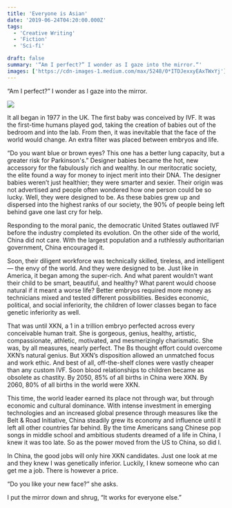```yaml
---
title: 'Everyone is Asian'
date: '2019-06-24T04:20:00.000Z'
tags:
  - 'Creative Writing'
  - 'Fiction'
  - 'Sci-fi'

draft: false
summary: '“Am I perfect?” I wonder as I gaze into the mirror.“'
images: ['https://cdn-images-1.medium.com/max/5248/0*ITDJexxyEAxTWxYj']
---
```


“Am I perfect?” I wonder as I gaze into the mirror.

![](https://cdn-images-1.medium.com/max/5248/0*ITDJexxyEAxTWxYj)

It all began in 1977 in the UK. The first baby was conceived by IVF. It was the first-time humans played god, taking the creation of babies out of the bedroom and into the lab. From then, it was inevitable that the face of the world would change. An extra filter was placed between embryos and life.

“Do you want blue or brown eyes? This one has a better lung capacity, but a greater risk for Parkinson's.” Designer babies became the hot, new accessory for the fabulously rich and wealthy. In our meritocratic society, the elite found a way for money to inject merit into their DNA. The designer babies weren’t just healthier; they were smarter and sexier. Their origin was not advertised and people often wondered how one person could be so lucky. Well, they were designed to be. As these babies grew up and dispersed into the highest ranks of our society, the 90% of people being left behind gave one last cry for help.

Responding to the moral panic, the democratic United States outlawed IVF before the industry completed its evolution. On the other side of the world, China did not care. With the largest population and a ruthlessly authoritarian government, China encouraged it.

Soon, their diligent workforce was technically skilled, tireless, and intelligent — the envy of the world. And they were designed to be. Just like in America, it began among the super-rich. And what parent wouldn’t want their child to be smart, beautiful, and healthy? What parent would choose natural if it meant a worse life? Better embryos required more money as technicians mixed and tested different possibilities. Besides economic, political, and social inferiority, the children of lower classes began to face genetic inferiority as well.

That was until XKN, a 1 in a trillion embryo perfected across every conceivable human trait. She is gorgeous, genius, healthy, artistic, compassionate, athletic, motivated, and mesmerizingly charismatic. She was, by all measures, nearly perfect. The Bs thought effort could overcome XKN’s natural genius. But XKN’s disposition allowed an unmatched focus and work ethic. And best of all, off-the-shelf clones were vastly cheaper than any custom IVF. Soon blood relationships to children became as obsolete as chastity. By 2050, 85% of all births in China were XKN. By 2060, 80% of all births in the world were XKN.

This time, the world leader earned its place not through war, but through economic and cultural dominance. With intense investment in emerging technologies and an increased global presence through measures like the Belt & Road Initiative, China steadily grew its economy and influence until it left all other countries far behind. By the time Americans sang Chinese pop songs in middle school and ambitious students dreamed of a life in China, I knew it was too late. So as the power moved from the US to China, so did I.

In China, the good jobs will only hire XKN candidates. Just one look at me and they knew I was genetically inferior. Luckily, I knew someone who can get me a job. There is however a price.

“Do you like your new face?” she asks.

I put the mirror down and shrug, “It works for everyone else.”
